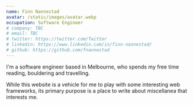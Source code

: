 ```yaml
---
name: Finn Nannestad
avatar: /static/images/avatar.webp
occupation: Software Engineer
# company: TBC
# email: TBC
# twitter: https://twitter.com/Twitter
# linkedin: https://www.linkedin.com/in/finn-nannestad/
# github: https://github.com/fnannestad
---
```


I'm a software engineer based in Melbourne, who spends my free time reading, bouldering and travelling.

While this website is a vehicle for me to play with some interesting web frameworks, its primary purpose is a place to write about miscellanea that interests me.
